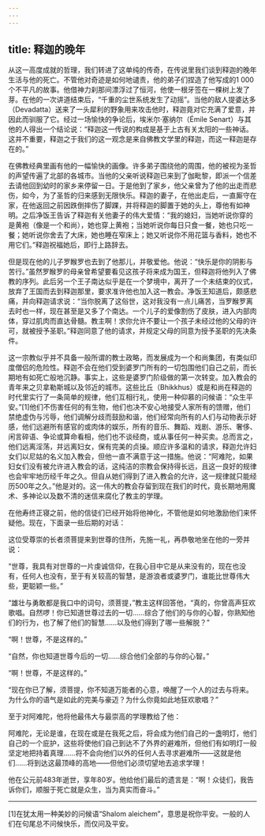 ```yaml
---
---
---
```

title: 释迦的晚年
---




从这一高度成就的哲理，我们转进了这单纯的传奇，在传说里我们谈到释迦的晚年生活与他的死亡。不管他对奇迹是如何地谴责，他的弟子们捏造了他写成的1 000个不平凡的故事。他借神力刹那间漂浮过了恒河，他使一根牙签在一棵树上发了芽。在他的一次讲道结束后，“千重的尘世系统发生了动摇”。当他的敌人提婆达多（Devadatta）送来了一头犀利的野象用来攻击他时，释迦竟对它充满了爱意，并因此而驯服了它。经过一场愉快的争论后，埃米尔·塞纳尔（Émile Senart）与其他的人得出一个结论说：“释迦这一传说的构成是基于上古有关太阳的一些神话。这并不重要，释迦之于我们的这一观念是来自佛教文学里的释迦，而这一释迦是存在的。”

在佛教经典里画有他的一幅愉快的画像。许多弟子围绕他的周围，他的被视为圣哲的声望传遍了北部的各城市。当他的父亲听说释迦已来到了伽毗黎，即派一个信差去请他回到幼时的家乡来停留一日。于是他到了家乡，他父亲曾为了他的出走而悲伤，如今，为了圣哲的归来感到无限快乐。释迦的妻子，在他出走后，一直厮守在家，在他返回之前因跌倒摔伤了脚踝，并将释迦的脚置于她的头上，尊他有如神明。之后净饭王告诉了释迦有关他妻子的伟大爱情：“我的媳妇，当她听说你穿的是黄袍（像是一个和尚），她也穿上黄袍；当她听说你每日只食一餐，她也只吃一餐；她听说你舍去了大床，她也睡在窄床上；她又听说你不用花篮与香料，她也不用它们。”释迦祝福她后，即行上路辞去。

但是现在他的儿子罗睺罗也去到了他那儿，并敬爱他。他说：“快乐是你的阴影与苦行。”虽然罗睺罗的母亲曾希望要看见这孩子将来成为国王，但释迦将他列入了佛教的序列。此后另一个王子南达似乎是在一个梦境中，离开了一个未结束的仪式，放弃了王国而去到释迦那里，要求准许他也加入这一教会。净饭王知道后，颇感悲痛，并向释迦请求说：“当你脱离了这俗世，这对我没有一点儿痛苦，当罗睺罗离去时也一样，现在甚至是又多了个南达。一个儿子的爱像割伤了皮肤，进入内部肉体，穿过肌肉而直达骨髓。教主啊！求你允许不要让一个孩子未经过他的父母的许可，就被授予圣职。”释迦同意了他的请求，并规定父母的同意为授予圣职的先决条件。

这一宗教似乎并不具备一般所谓的教士政略，而发展成为一个和尚集团，有类似印度僧侣的危险性。释迦不会在他们受到婆罗门所有的一切包围他们自己之前，而长期地有如死亡般地沉静。事实上，这些是婆罗门阶级做的第一次转变。加入教会的青年来之贝拿勒斯城以及邻近的城市。这些比丘（Bhikkhus）或是和尚在释迦的时代里实行了一条简单的规律，他们互相行礼，使用一种仰慕的问候语：“众生平安。”[1]他们不伤害任何的有生物，他们也决不安心地接受人家所有的馈赠，他们禁绝虚伪与污辱，他们调解分歧而鼓励和谐，他们经常向所有的人们与动物表示好感，他们远避所有感官的或肉体的娱乐，所有的音乐、舞蹈、戏剧、游乐、奢侈、闲言碎语、争论或算命看相，他们也不谈经商，或从事任何一种买卖。总而言之，他们远离淫荡，并远离妇女，保有完美的贞操。顺应许多温和的请求，释迦允许妇女们以尼姑的名义加入教会，但他一直不满意于这一措施。他说：“阿难陀，如果妇女们没有被允许进入教会的话，这纯洁的宗教会保持得长远，且这一良好的规律也会牢牢地历经千年之久。但自从她们得到了进入教会的允许，这一规律就只能经历500年之久。”他是对的。这一伟大的教会存留到现在我们的时代，竟长期地用魔术、多神论以及数不清的迷信来腐化了教主的学理。

在他寿终正寝之前，他的信徒们已经开始将他神化，不管他是如何地激励他们来怀疑他。现在，下面录一些后期的对话：

这位受尊崇的长者须菩提来到世尊的住所，先施一礼，再恭敬地坐在他的一旁并说：

“世尊，我具有对世尊的一片虔诚信仰，在我心目中它是从来没有的，现在也没有，任何人也没有，至于有关较高的智慧，是游浪者或婆罗门，谁能比世尊伟大些，更聪颖一些。”

“雄壮与勇敢都是我口中的词句，须菩提，”教主这样回答他，“真的，你曾高声狂欢歌唱。自然啰！你已知道世尊过去的一切……综合了他们的与你的心智，你熟知他们的行为，也了解了他们的智慧……以及他们得到了哪一些解脱？”

“啊！世尊，不是这样的。”

“自然，你也知道世尊今后的一切……综合他们全部的与你的心智。”

“啊！世尊，不是这样的。”

“现在你已了解，须菩提，你不知道万能者的心意，唤醒了一个人的过去与将来。为什么你的语气是如此的完美与豪迈？为什么你竟如此地狂欢歌唱？”



至于对阿难陀，他将他最伟大与最崇高的学理教给了他：

阿难陀，无论是谁，在现在或是在我死之后，将会成为他们自己的一盏明灯，他们自己的一个庇护，这些将使他们自己到达不了外界的避难所，但他们有如明灯一般坚定地把持着真理……将不会向他们以外的任何人去寻求避难所——这就是他们……将到达这最顶峰的高地——但他们必须切望地去追求学理！



他在公元前483年逝世，享年80岁。他给他们最后的遗言是：“啊！众徒们，我告诉你们，顺服于死亡就是众生，当为真实而奋斗。”



* * *



[1]在犹太用一种美妙的问候语“Shalom aleichem”，意思是祝你平安。一般的人们在句尾总不问候快乐，而仅问及平安。